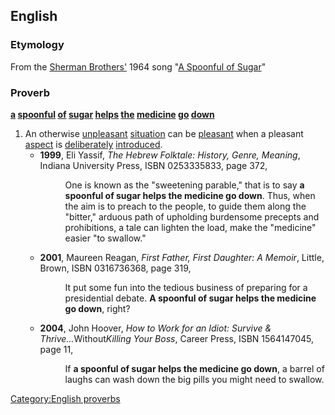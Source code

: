==English==
===Etymology===
From the [[w:Sherman Brothers|Sherman Brothers']] 1964 song "[[w:A Spoonful of Sugar|A Spoonful of Sugar]]"
===Proverb===
'''[[a]] [[spoonful]] [[of]] [[sugar]] [[helps]] [[the]] [[medicine]] [[go]] [[down]]'''
#An otherwise [[unpleasant]] [[situation]] can be [[pleasant]] when a pleasant [[aspect]] is [[deliberately]] [[introduced]].
#*'''1999''', Eli Yassif, ''The Hebrew Folktale: History, Genre, Meaning'', Indiana University Press, ISBN 0253335833, page 372,
#*:One is known as the "sweetening parable," that is to say '''a spoonful of sugar helps the medicine go down'''. Thus, when the aim is to preach to the people, to guide them along the "bitter," arduous path of upholding burdensome precepts and prohibitions, a tale can lighten the load, make the "medicine" easier "to swallow."
#*'''2001''', Maureen Reagan, ''First Father, First Daughter: A Memoir'', Little, Brown, ISBN 0316736368, page 319,
#*:It put some fun into the tedious business of preparing for a presidential debate. '''A spoonful of sugar helps the medicine go down''', right?
#*'''2004''', John Hoover, ''How to Work for an Idiot: Survive & Thrive... ''Without'' Killing Your Boss'', Career Press, ISBN 1564147045, page 11,
#*:If '''a spoonful of sugar helps the medicine go down''', a barrel of laughs can wash down the big pills you might need to swallow.

[[Category:English proverbs]]